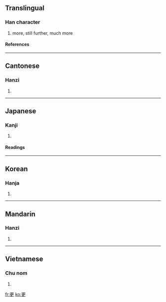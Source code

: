 {{see|更}}

==Translingual==
===Han character===
{{Han char|rn=73|rad=曰|as=03|sn=7|four=1050<sub>6</sub>|canj=一中田大 (MLWK)}}
# more, still further, much more
====References====
{{Han ref|kx=0502.060|dkj=14283|dj=0874.040|hdz=10020.020|uh=66F4|ud=26356|bh=A7F3|bd=42995}}
----
==Cantonese==
===Hanzi===
{{yue-hanzi|jyut=|y=ang1, gang1 gang3}}
# {{defn|Cantonese}}
----
== Japanese ==
===Kanji===
{{ja-kanji|grade=c|rs=一06}}
# {{defn|Japanese}} 
====Readings====
{{ja-readings|on=[[こう]] (kō)|kun=[[さら]] (sara), [[ふける]] (fukeru), [[あらためる]] (aratameru)}}
----
==Korean==
===Hanja===
{{ko-hanja|hangeul=[[경]], [[갱]]|eumhun=|rv=gyeong, gaeng|mr=kyŏng, kaeng|y=kyeng, kayng}}
# {{defn|Korean}}
----
==Mandarin==
===Hanzi===
{{cmn-hanzi|pin=[[gēng]] ([[geng1]]), [[gèng]] ([[geng4]])|wg=keng<sup>1</sup>, keng<sup>4</sup>}}
# {{defn|Mandarin}}
----
==Vietnamese==
===Chu nom===
{{vi-hantu|canh, cánh}}
# {{defn|Vietnamese}}

[[fr:更]]
[[ko:更]]